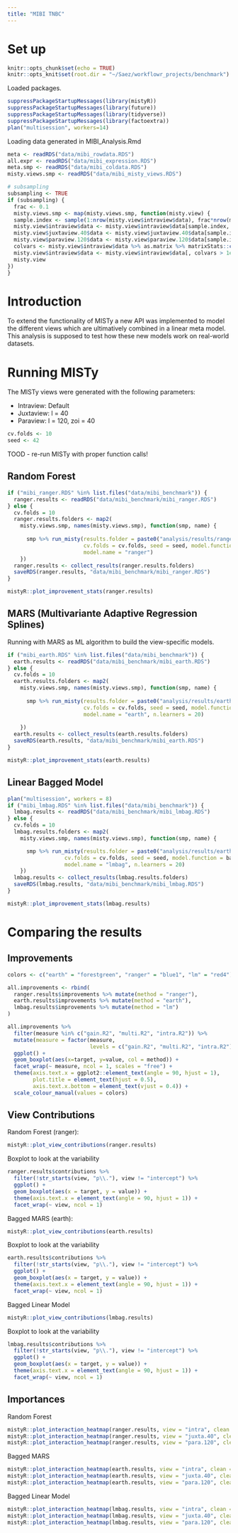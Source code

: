 ```yaml
---
title: "MIBI TNBC"
---
```


# Set up

```r
knitr::opts_chunk$set(echo = TRUE)
knitr::opts_knit$set(root.dir = "~/Saez/workflowr_projects/benchmark")
```

Loaded packages.

```r
suppressPackageStartupMessages(library(mistyR))
suppressPackageStartupMessages(library(future))
suppressPackageStartupMessages(library(tidyverse))
suppressPackageStartupMessages(library(factoextra))
plan("multisession", workers=14)
```

Loading data generated in MIBI_Analysis.Rmd

```r
meta <- readRDS("data/mibi_rowdata.RDS")
all.expr <- readRDS("data/mibi_expression.RDS")
meta.smp <- readRDS("data/mibi_coldata.RDS")
misty.views.smp <- readRDS("data/mibi_misty_views.RDS")
```

```r
# subsampling
subsampling <- TRUE
if (subsampling) {
  frac <- 0.1
  misty.views.smp <- map(misty.views.smp, function(misty.view) {
  sample.index <- sample(1:nrow(misty.view$intraview$data), frac*nrow(misty.view$intraview$data))
  misty.view$intraview$data <- misty.view$intraview$data[sample.index, ]
  misty.view$juxtaview.40$data <- misty.view$juxtaview.40$data[sample.index, ]
  misty.view$paraview.120$data <- misty.view$paraview.120$data[sample.index, ]
  colvars <- misty.view$intraview$data %>% as.matrix %>% matrixStats::colVars()
  misty.view$intraview$data <- misty.view$intraview$data[, colvars > 1e-3]
  misty.view
})
}
```


# Introduction

To extend the functionality of MISTy a new API was implemented to model
the different views which are ultimatively combined in a linear meta model.
This analysis is supposed to test how these new models work on real-world 
datasets.

# Running MISTy

The MISTy views were generated with the following parameters:

- Intraview: Default
- Juxtaview: l = 40
- Paraview: l = 120, zoi = 40

```r
cv.folds <- 10
seed <- 42
```

TOOD - re-run MISTy with proper function calls!

## Random Forest

```r
if ("mibi_ranger.RDS" %in% list.files("data/mibi_benchmark")) {
  ranger.results <- readRDS("data/mibi_benchmark/mibi_ranger.RDS")
} else {
  cv.folds = 10
  ranger.results.folders <- map2(
    misty.views.smp, names(misty.views.smp), function(smp, name) {
      
      smp %>% run_misty(results.folder = paste0("analysis/results/ranger_", name),
                        cv.folds = cv.folds, seed = seed, model.function = ranger_model,
                        model.name = "ranger")
    })
  ranger.results <- collect_results(ranger.results.folders)
  saveRDS(ranger.results, "data/mibi_benchmark/mibi_ranger.RDS")
}
```

```r
mistyR::plot_improvement_stats(ranger.results)
```

## MARS (Multivariante Adaptive Regression Splines)

Running with MARS as ML algorithm to build the view-specific models.

```r
if ("mibi_earth.RDS" %in% list.files("data/mibi_benchmark")) {
  earth.results <- readRDS("data/mibi_benchmark/mibi_earth.RDS")
} else {
  cv.folds = 10
  earth.results.folders <- map2(
    misty.views.smp, names(misty.views.smp), function(smp, name) {
    
      smp %>% run_misty(results.folder = paste0("analysis/results/earth_", name),
                        cv.folds = cv.folds, seed = seed, model.function = bagged_earth_model,
                        model.name = "earth", n.learners = 20)
      
    })
  earth.results <- collect_results(earth.results.folders)
  saveRDS(earth.results, "data/mibi_benchmark/mibi_earth.RDS")
}
```

```r
mistyR::plot_improvement_stats(earth.results)
```

## Linear Bagged Model

```r
plan("multisession", workers = 8)
if ("mibi_lmbag.RDS" %in% list.files("data/mibi_benchmark")) {
  lmbag.results <- readRDS("data/mibi_benchmark/mibi_lmbag.RDS")
} else {
  cv.folds = 10
  lmbag.results.folders <- map2(
    misty.views.smp, names(misty.views.smp), function(smp, name) {

      smp %>% run_misty(results.folder = paste0("analysis/results/earth_", name),
                  cv.folds = cv.folds, seed = seed, model.function = bagged_linear_model,
                  model.name = "lmbag", n.learners = 20)
    })
  lmbag.results <- collect_results(lmbag.results.folders)
  saveRDS(lmbag.results, "data/mibi_benchmark/mibi_lmbag.RDS")
}
```

```r
mistyR::plot_improvement_stats(lmbag.results)
```

# Comparing the results

## Improvements

```r
colors <- c("earth" = "forestgreen", "ranger" = "blue1", "lm" = "red4")

all.improvements <- rbind(
  ranger.results$improvements %>% mutate(method = "ranger"),
  earth.results$improvements %>% mutate(method = "earth"),
  lmbag.results$improvements %>% mutate(method = "lm")
)

all.improvements %>%
  filter(measure %in% c("gain.R2", "multi.R2", "intra.R2")) %>%
  mutate(measure = factor(measure, 
                          levels = c("gain.R2", "multi.R2", "intra.R2"))) %>%
  ggplot() +
  geom_boxplot(aes(x=target, y=value, col = method)) +
  facet_wrap(~ measure, ncol = 1, scales = "free") +
  theme(axis.text.x = ggplot2::element_text(angle = 90, hjust = 1),
        plot.title = element_text(hjust = 0.5),
        axis.text.x.bottom = element_text(vjust = 0.4)) +
  scale_colour_manual(values = colors)
```

## View Contributions

Random Forest (ranger):

```r
mistyR::plot_view_contributions(ranger.results)
```

Boxplot to look at the variability

```r
ranger.results$contributions %>%
  filter(!str_starts(view, "p\\."), view != "intercept") %>%
  ggplot() +
  geom_boxplot(aes(x = target, y = value)) +
  theme(axis.text.x = element_text(angle = 90, hjust = 1)) +
  facet_wrap(~ view, ncol = 1)
```

Bagged MARS (earth):

```r
mistyR::plot_view_contributions(earth.results)
```

Boxplot to look at the variability

```r
earth.results$contributions %>%
  filter(!str_starts(view, "p\\."), view != "intercept") %>%
  ggplot() +
  geom_boxplot(aes(x = target, y = value)) +
  theme(axis.text.x = element_text(angle = 90, hjust = 1)) +
  facet_wrap(~ view, ncol = 1)
```

Bagged Linear Model

```r
mistyR::plot_view_contributions(lmbag.results)
```

Boxplot to look at the variability

```r
lmbag.results$contributions %>%
  filter(!str_starts(view, "p\\."), view != "intercept") %>%
  ggplot() +
  geom_boxplot(aes(x = target, y = value)) +
  theme(axis.text.x = element_text(angle = 90, hjust = 1)) +
  facet_wrap(~ view, ncol = 1)
```

## Importances

Random Forest

```r
mistyR::plot_interaction_heatmap(ranger.results, view = "intra", clean = TRUE)
mistyR::plot_interaction_heatmap(ranger.results, view = "juxta.40", clean = TRUE)
mistyR::plot_interaction_heatmap(ranger.results, view = "para.120", clean = TRUE)
```

Bagged MARS

```r
mistyR::plot_interaction_heatmap(earth.results, view = "intra", clean = TRUE)
mistyR::plot_interaction_heatmap(earth.results, view = "juxta.40", clean = TRUE)
mistyR::plot_interaction_heatmap(earth.results, view = "para.120", clean = TRUE)
```

Bagged Linear Model

```r
mistyR::plot_interaction_heatmap(lmbag.results, view = "intra", clean = TRUE)
mistyR::plot_interaction_heatmap(lmbag.results, view = "juxta.40", clean = TRUE)
mistyR::plot_interaction_heatmap(lmbag.results, view = "para.120", clean = TRUE)
```

